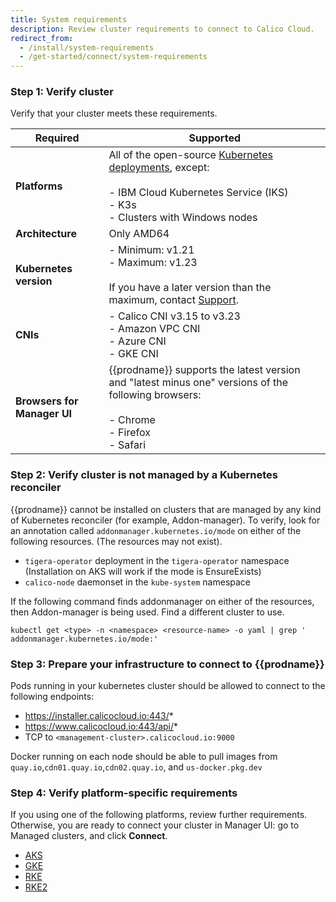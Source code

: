 ```yaml
---
title: System requirements
description: Review cluster requirements to connect to Calico Cloud.
redirect_from:
  - /install/system-requirements
  - /get-started/connect/system-requirements
---
```


### Step 1: Verify cluster

<!--  This file is referenced in the manager UI and its location should not be changed with accounting for references from pendo/manager UI. A symlink so this file exists at install/system-requirements.  -->

Verify that your cluster meets these requirements.

| Required                    | Supported                                                                                                                                                                                                         |
| --------------------------- | ----------------------------------------------------------------------------------------------------------------------------------------------------------------------------------------------------------------- |
| **Platforms**               | All of the open-source [Kubernetes deployments](https://docs.projectcalico.org/getting-started/kubernetes/), except: <br/><br/>- IBM Cloud Kubernetes Service (IKS)<br/>- K3s <br />- Clusters with Windows nodes |
| **Architecture**            | Only AMD64                                                                                                                                                                                                        |
| **Kubernetes version**      | - Minimum: v1.21<br/>- Maximum: v1.23<br /><br />If you have a later version than the maximum, contact [Support](https://support.tigera.io/).                                                                     |
| **CNIs**                    | - Calico CNI v3.15 to v3.23<br/>- Amazon VPC CNI<br/>- Azure CNI<br/>- GKE CNI                                                                                                                                    |
| **Browsers for Manager UI** | {{prodname}} supports the latest version and "latest minus one" versions of the following browsers:<br/><br/>- Chrome<br/>- Firefox<br/>- Safari                                                                  |

### Step 2: Verify cluster is not managed by a Kubernetes reconciler

{{prodname}} cannot be installed on clusters that are managed by any kind of Kubernetes reconciler (for example, Addon-manager). To verify, look for an annotation called `addonmanager.kubernetes.io/mode` on either of the following resources. (The resources may not exist).

- `tigera-operator` deployment in the `tigera-operator` namespace (Installation on AKS will work if the mode is EnsureExists)
- `calico-node` daemonset in the `kube-system` namespace

If the following command finds addonmanager on either of the resources, then Addon-manager is being used. Find a different cluster to use.

```batch
kubectl get <type> -n <namespace> <resource-name> -o yaml | grep ' addonmanager.kubernetes.io/mode:'
```

### Step 3: Prepare your infrastructure to connect to {{prodname}}

Pods running in your kubernetes cluster should be allowed to connect to the following endpoints:

- https://installer.calicocloud.io:443/*
- https://www.calicocloud.io:443/api/*
- TCP to `<management-cluster>.calicocloud.io:9000`

Docker running on each node should be able to pull images from `quay.io`,`cdn01.quay.io`,`cdn02.quay.io`, and `us-docker.pkg.dev`

### Step 4: Verify platform-specific requirements

If you using one of the following platforms, review further requirements. Otherwise, you are ready to connect your cluster in Manager UI: go to Managed clusters, and click **Connect**.

- [AKS](aks.mdx)
- [GKE](gke.mdx)
- [RKE](rke.mdx)
- [RKE2](rke2.mdx)
